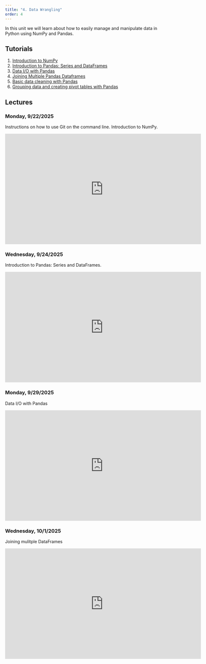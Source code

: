 ```yaml
---
title: "4. Data Wrangling"
order: 4
---
```


In this unit we will learn about how to easily manage and manipulate data in Python using NumPy and Pandas.

## Tutorials

1. [Introduction to NumPy](numpy_basics.qmd)
2. [Introduction to Pandas: Series and DataFrames](pandas-1.qmd)
3. [Data I/O with Pandas](pandas-2.qmd)
4. [Joining Multiple Pandas Dataframes](pandas-3.qmd)
5. [Basic data cleaning with Pandas](pandas-4.qmd)
6. [Grouping data and creating pivot tables with Pandas](pandas-5.qmd)

## Lectures


### Monday, 9/22/2025

Instructions on how to use Git on the command line. Introduction to NumPy.

<iframe id="kmsembed-1_nkv9vmc2" width="640" height="360" src="https://video.syr.edu/embed/secure/iframe/entryId/1_nkv9vmc2/uiConfId/45992161/st/0" class="kmsembed" allowfullscreen webkitallowfullscreen mozAllowFullScreen allow="autoplay *; fullscreen *; encrypted-media *" referrerPolicy="no-referrer-when-downgrade" sandbox="allow-downloads allow-forms allow-same-origin allow-scripts allow-top-navigation allow-pointer-lock allow-popups allow-modals allow-orientation-lock allow-popups-to-escape-sandbox allow-presentation allow-top-navigation-by-user-activation" frameborder="0" title="IST 356 Lecture - 9-22-25"></iframe>

### Wednesday, 9/24/2025

Introduction to Pandas: Series and DataFrames.

<iframe id="kmsembed-1_x1e3dgg7" width="640" height="360" src="https://video.syr.edu/embed/secure/iframe/entryId/1_x1e3dgg7/uiConfId/45992161/st/0" class="kmsembed" allowfullscreen webkitallowfullscreen mozAllowFullScreen allow="autoplay *; fullscreen *; encrypted-media *" referrerPolicy="no-referrer-when-downgrade" sandbox="allow-downloads allow-forms allow-same-origin allow-scripts allow-top-navigation allow-pointer-lock allow-popups allow-modals allow-orientation-lock allow-popups-to-escape-sandbox allow-presentation allow-top-navigation-by-user-activation" frameborder="0" title="IST 356 Lecture - 9-24-25"></iframe>

### Monday, 9/29/2025

Data I/O with Pandas

<iframe id="kmsembed-1_secnsb0c" width="640" height="360" src="https://video.syr.edu/embed/secure/iframe/entryId/1_secnsb0c/uiConfId/45992161/st/0" class="kmsembed" allowfullscreen webkitallowfullscreen mozAllowFullScreen allow="autoplay *; fullscreen *; encrypted-media *" referrerPolicy="no-referrer-when-downgrade" sandbox="allow-downloads allow-forms allow-same-origin allow-scripts allow-top-navigation allow-pointer-lock allow-popups allow-modals allow-orientation-lock allow-popups-to-escape-sandbox allow-presentation allow-top-navigation-by-user-activation" frameborder="0" title="IST 356 Lecture - 9-29-25"></iframe>

### Wednesday, 10/1/2025

Joining mulitple DataFrames

<iframe id="kmsembed-1_afvt5pi9" width="640" height="360" src="https://video.syr.edu/embed/secure/iframe/entryId/1_afvt5pi9/uiConfId/45992161/st/0" class="kmsembed" allowfullscreen webkitallowfullscreen mozAllowFullScreen allow="autoplay *; fullscreen *; encrypted-media *" referrerPolicy="no-referrer-when-downgrade" sandbox="allow-downloads allow-forms allow-same-origin allow-scripts allow-top-navigation allow-pointer-lock allow-popups allow-modals allow-orientation-lock allow-popups-to-escape-sandbox allow-presentation allow-top-navigation-by-user-activation" frameborder="0" title="IST 356 Lecture - 10-1-25"></iframe>

